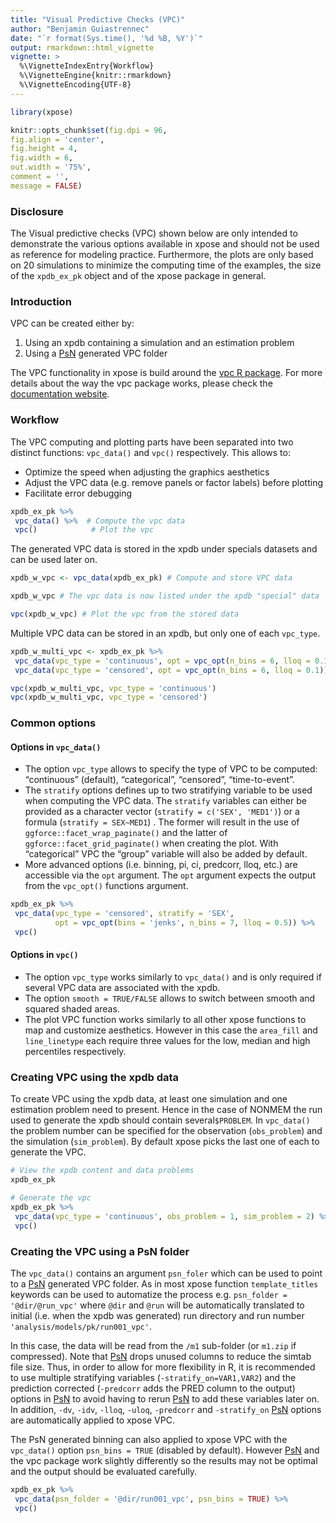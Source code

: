 ```yaml
---
title: "Visual Predictive Checks (VPC)"
author: "Benjamin Guiastrennec"
date: "`r format(Sys.time(), '%d %B, %Y')`"
output: rmarkdown::html_vignette
vignette: >
  %\VignetteIndexEntry{Workflow}
  %\VignetteEngine{knitr::rmarkdown}
  %\VignetteEncoding{UTF-8}
---
```

  
```r
library(xpose)

knitr::opts_chunk$set(fig.dpi = 96,
fig.align = 'center', 
fig.height = 4, 
fig.width = 6,
out.width = '75%',
comment = '',
message = FALSE)
```

### Disclosure
The Visual predictive checks (VPC) shown below are only intended to demonstrate the various options available in xpose and should not be used as reference for modeling practice. Furthermore, the plots are only based on 20 simulations to minimize the computing time of the examples, the size of the `xpdb_ex_pk` object and of the xpose package in general.

### Introduction
VPC can be created either by:

1. Using an xpdb containing a simulation and an estimation problem
2. Using a [PsN](https://uupharmacometrics.github.io/PsN/) generated VPC folder

The VPC functionality in xpose is build around the [vpc R package](https://cran.r-project.org/web/packages/vpc/index.html). For more details about the way the vpc package works, please check the [documentation website](http://vpc.ronkeizer.com).

### Workflow
The VPC computing and plotting parts have been separated into two distinct functions: `vpc_data()` and `vpc()` respectively. This allows to:

* Optimize the speed when adjusting the graphics aesthetics 
* Adjust the VPC data (e.g. remove panels or factor labels) before plotting
* Facilitate error debugging

```r
xpdb_ex_pk %>% 
 vpc_data() %>%  # Compute the vpc data
 vpc()            # Plot the vpc
```

The generated VPC data is stored in the xpdb under specials datasets and can be used later on.
```r
xpdb_w_vpc <- vpc_data(xpdb_ex_pk) # Compute and store VPC data

xpdb_w_vpc # The vpc data is now listed under the xpdb "special" data

vpc(xpdb_w_vpc) # Plot the vpc from the stored data
```

Multiple VPC data can be stored in an xpdb, but only one of each `vpc_type`.
```r
xpdb_w_multi_vpc <- xpdb_ex_pk %>% 
 vpc_data(vpc_type = 'continuous', opt = vpc_opt(n_bins = 6, lloq = 0.1)) %>% 
 vpc_data(vpc_type = 'censored', opt = vpc_opt(n_bins = 6, lloq = 0.1))

vpc(xpdb_w_multi_vpc, vpc_type = 'continuous')
vpc(xpdb_w_multi_vpc, vpc_type = 'censored')
```

### Common options
#### Options in `vpc_data()`
* The option `vpc_type` allows to specify the type of VPC to be computed: "continuous" (default), "categorical", "censored", "time-to-event".
* The `stratify` options defines up to two stratifying variable to be used when computing the VPC data. The `stratify` variables can either be provided as a character vector (`stratify = c('SEX', 'MED1')`) or a formula (`stratify = SEX~MED1`) . The former will result in the use of `ggforce::facet_wrap_paginate()` and the latter of `ggforce::facet_grid_paginate()` when creating the plot. With "categorical" VPC the "group" variable will also be added by default.
* More advanced options (i.e. binning, pi, ci, predcorr, lloq, etc.) are accessible via the `opt` argument. The `opt` argument expects the output from the `vpc_opt()` functions argument.

```r
xpdb_ex_pk %>% 
 vpc_data(vpc_type = 'censored', stratify = 'SEX',
          opt = vpc_opt(bins = 'jenks', n_bins = 7, lloq = 0.5)) %>% 
 vpc()
```

#### Options in `vpc()`
* The option `vpc_type` works similarly to `vpc_data()` and is only required if several VPC data are associated with the xpdb.
* The option `smooth = TRUE/FALSE` allows to switch between smooth and squared shaded areas.
* The plot VPC function works similarly to all other xpose functions to map and customize aesthetics. However in this case the `area_fill` and `line_linetype` each require three values for the low, median and high percentiles respectively.

### Creating VPC using the xpdb data
To create VPC using the xpdb data, at least one simulation and one estimation problem need to present. Hence in the case of NONMEM the run used to generate the xpdb should contain several`$PROBLEM`. In `vpc_data()` the problem number can be specified for the observation (`obs_problem`) and the simulation (`sim_problem`). By default xpose picks the last one of each to generate the VPC.

```r
# View the xpdb content and data problems
xpdb_ex_pk

# Generate the vpc
xpdb_ex_pk %>% 
 vpc_data(vpc_type = 'continuous', obs_problem = 1, sim_problem = 2) %>% 
 vpc()
```

### Creating the VPC using a PsN folder
The `vpc_data()` contains an argument `psn_foler` which can be used to point to a [PsN](https://uupharmacometrics.github.io/PsN/) generated VPC folder. As in most xpose function `template_titles` keywords can be used to automatize the process e.g. `psn_folder = '@dir/@run_vpc'` where `@dir` and `@run` will be automatically translated to initial (i.e. when the xpdb was generated) run directory and run number `'analysis/models/pk/run001_vpc'`. 

In this case, the data will be read from the `/m1` sub-folder (or `m1.zip` if compressed). Note that [PsN](https://uupharmacometrics.github.io/PsN/) drops unused columns to reduce the simtab file size. Thus, in order to allow for more flexibility in R, it is recommended to use multiple stratifying variables (`-stratify_on=VAR1,VAR2`) and the prediction corrected (`-predcorr` adds the PRED column to the output) options in [PsN](https://uupharmacometrics.github.io/PsN/) to avoid having to rerun [PsN](https://uupharmacometrics.github.io/PsN/) to add these variables later on.
In addition, `-dv`, `-idv`, `-lloq`, `-uloq`, `-predcorr` and `-stratify_on` [PsN](https://uupharmacometrics.github.io/PsN/) options are automatically applied to xpose VPC.

The PsN generated binning can also applied to xpose VPC with the `vpc_data()` option `psn_bins = TRUE` (disabled by default). However [PsN](https://uupharmacometrics.github.io/PsN/) and the vpc package work slightly differently so the results may not be optimal and the output should be evaluated carefully.

```r
xpdb_ex_pk %>% 
 vpc_data(psn_folder = '@dir/run001_vpc', psn_bins = TRUE) %>% 
 vpc()
```

